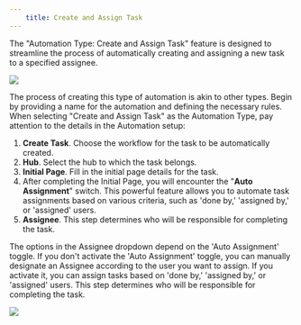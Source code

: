 ```yaml
---
    title: Create and Assign Task
---
```

The "Automation Type: Create and Assign Task" feature is designed to streamline the process of automatically creating and assigning a new task to a specified assignee.

![](https://t3837933.p.clickup-attachments.com/t3837933/77b68b61-9379-4e6c-a889-c1dcf72dd5a2/image.png)

The process of creating this type of automation is akin to other types. Begin by providing a name for the automation and defining the necessary rules. When selecting "Create and Assign Task" as the Automation Type, pay attention to the details in the Automation setup:
1. **Create Task**. Choose the workflow for the task to be automatically created.
2. **Hub**. Select the hub to which the task belongs.
3. **Initial Page**. Fill in the initial page details for the task.
4. After completing the Initial Page, you will encounter the "**Auto Assignment**" switch. This powerful feature allows you to automate task assignments based on various criteria, such as 'done by,' 'assigned by,' or 'assigned' users.
5. **Assignee**. This step determines who will be responsible for completing the task.

The options in the Assignee dropdown depend on the 'Auto Assignment' toggle. If you don't activate the 'Auto Assignment' toggle, you can manually designate an Assignee according to the user you want to assign. If you activate it, you can assign tasks based on 'done by,' 'assigned by,' or 'assigned' users. This step determines who will be responsible for completing the task.

![](https://t3837933.p.clickup-attachments.com/t3837933/3d14859f-7b93-4d52-9aa7-2dcadda0133b/image.png)
